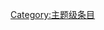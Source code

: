 {{catmore1|[[Wikipedia:新闻学专题|Wikipedia:新闻学专题]]}}
{{Articles by Quality|topic=新闻学|project=新闻学|format=TOC}}
{{emptycat}}

[[Category:主题级条目|Category:主题级条目]]